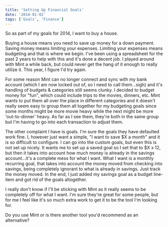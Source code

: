 ```yaml
---
title: 'Setting Up Financial Goals'
date: '2014-01-02'
tags: ['Goals', 'Finance']
---
```


So as part of my goals for 2014, I want to buy a house.

Buying a house means you need to save up money for a down payment. Saving money means limiting your expenses. Limiting your expenses means budgeting and that is where we begin. I've been using a spreadsheet for the past 2 years to help with this and it's done a decent job. I played around with Mint a while back, but could never get the hang of it enough to really utilize it. This year, I figure I'd try again.

For some reason Mint can no longer connect and sync with my bank account (which I am now locked out of, so I need to call them…sigh) and it's handling of budgets & categories still seems clunky. I decided to budget money for "fun", which could include trips to the movies, dinners, etc. Mint wants to put them all over the place in different categories and it doesn't really seem easy to group them all together for my budgeting goals since some months might be more movie heavy while the next might be more 'out-to-dinner' heavy. As far as I see them, they're both in the same group but I'm having to go into each transaction to adjust them.

The other complaint I have is goals. I'm sure the goals they have defaulted work fine. I, however just want a simple, "I want to save $X a month" and it is so difficult to configure. I can go into the custom goals, but even this is not set up nicely. It wants me to set up a saved goal so I set that to $X x 12, but then it takes into account how much money is already in the savings account…it's a complete mess for what I want. What I want is a monthly recurring goal, that takes into account the money moved from checking into savings, being completely ignorant to what is already in savings. Just track the money moved. In the end, I just added my savings goal as a budget line-item and got rid of the goals altogether.

I really don't know if I'll be sticking with Mint as it really seems to be completely off for what I want. I'm sure they're great for some people, but for me I feel like it's so much extra work to get it to be the tool I'm looking for.

Do you use Mint or is there another tool you'd recommend as an alternative?
